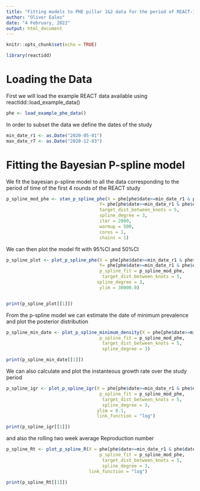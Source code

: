 ```yaml
---
title: "Fitting models to PHE pillar 1&2 data for the period of REACT-1 rounds 1-7"
author: "Oliver Eales"
date: "4 February, 2022"
output: html_document
---
```


```r
knitr::opts_chunk$set(echo = TRUE)
```

```r
library(reactidd)
```

# Loading the Data
First we will load the example REACT data available using reactidd::load_example_data() 

```r
phe <- load_example_phe_data()

```

In order to subset the data we define the dates  of the study
```r
min_date_r1 <- as.Date("2020-05-01")
max_date_r7 <- as.Date("2020-12-03")
```



# Fitting the Bayesian P-spline model
We fit the bayesian p-spline model to all the data corresponding to the period of time of the first 4 rounds of the REACT study 

```r
p_spline_mod_phe <- stan_p_spline_phe(X = phe[phe$date>=min_date_r1 & phe$date<= max_date_r7,]$date,
                                   Y= phe[phe$date>=min_date_r1 & phe$date<= max_date_r7,]$n_cases,
                                   target_dist_between_knots = 5,
                                   spline_degree = 3,
                                   iter = 2000,
                                   warmup = 500,
                                   cores = 1,
                                   chains = 1)


```

We can then plot the model fit with 95%CI and 50%CI
```r

p_spline_plot <- plot_p_spline_phe(X = phe[phe$date>=min_date_r1 & phe$date<= max_date_r7,]$date,
                                   Y= phe[phe$date>=min_date_r1 & phe$date<= max_date_r7,]$n_cases,
                                   p_spline_fit = p_spline_mod_phe, 
                                    target_dist_between_knots = 5,
                                  spline_degree = 3,
                                   ylim = 30000.0)


print(p_spline_plot[[1]])


```

From the p-spline model we can estimate the date of minimum prevalence and plot the posterior distribution

```r
p_spline_min_date <- plot_p_spline_minimum_density(X = phe[phe$date>=min_date_r1 & phe$date<= max_date_r7,]$date,
                                   p_spline_fit = p_spline_mod_phe, 
                                    target_dist_between_knots = 5,
                                    spline_degree = 3)

print(p_spline_min_date[[1]])
```
We can also calculate and plot the instanteous growth rate over the study period
```r

p_spline_igr <- plot_p_spline_igr(X = phe[phe$date>=min_date_r1 & phe$date<= max_date_r7,]$date,
                                   p_spline_fit = p_spline_mod_phe, 
                                    target_dist_between_knots = 5,
                                    spline_degree = 3,
                                  ylim = 0.1,
                                  link_function = "log")

print(p_spline_igr[[1]])
```
and also the rolling two week average Reproduction number
```r

p_spline_Rt <- plot_p_spline_R(X = phe[phe$date>=min_date_r1 & phe$date<= max_date_r7,]$date,
                                   p_spline_fit = p_spline_mod_phe, 
                                    target_dist_between_knots = 5,
                                    spline_degree = 3,
                               link_function = "log")

print(p_spline_Rt[[1]])
```
